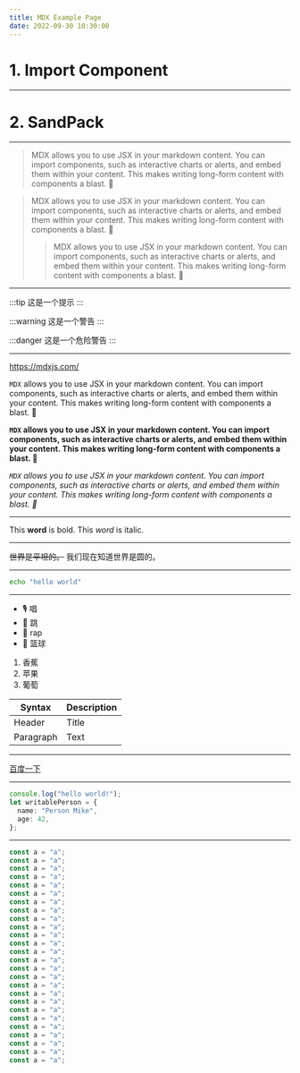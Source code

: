 ```yaml
---
title: MDX Example Page
date: 2022-09-30 10:30:00
---
```



# 1. Import Component

<Counter />

---

# 2. SandPack

<CustomSandpack template="react" onlyCode />

---

> MDX allows you to use JSX in your markdown content. You can import components, such as interactive charts or alerts, and embed them within your content. This makes writing long-form content with components a blast. 🚀

> MDX allows you to use JSX in your markdown content. You can import components, such as interactive charts or alerts, and embed them within your content. This makes writing long-form content with components a blast. 🚀
>
> > MDX allows you to use JSX in your markdown content. You can import components, such as interactive charts or alerts, and embed them within your content. This makes writing long-form content with components a blast. 🚀

---

:::tip
这是一个提示
:::

:::warning
这是一个警告
:::

:::danger
这是一个危险警告
:::

---

https://mdxjs.com/

`MDX` allows you to use JSX in your markdown content. You can import components, such as interactive charts or alerts, and embed them within your content. This makes writing long-form content with components a blast. 🚀

**`MDX` allows you to use JSX in your markdown content. You can import components, such as interactive charts or alerts, and embed them within your content. This makes writing long-form content with components a blast. 🚀**

_`MDX` allows you to use JSX in your markdown content. You can import components, such as interactive charts or alerts, and embed them within your content. This makes writing long-form content with components a blast. 🚀_

---

This **word** is bold. This <em>word</em> is italic.

---

~~世界是平坦的。~~ 我们现在知道世界是圆的。

---

```bash
echo "hello world"
```

---

- 🎙️ 唱
- 🐔 跳
- 👅 rap
- 🏀 篮球

1. 香蕉
2. 苹果
3. 葡萄

| Syntax    | Description |
| --------- | ----------- |
| Header    | Title       |
| Paragraph | Text        |

---

[百度一下](http://www.baidu.com/)

---

```typescript
console.log("hello world!");
let writablePerson = {
  name: "Person Mike",
  age: 42,
};
```

---

```javascript
const a = "a";
const a = "a";
const a = "a";
const a = "a";
const a = "a";
const a = "a";
const a = "a";
const a = "a";
const a = "a";
const a = "a";
const a = "a";
const a = "a";
const a = "a";
const a = "a";
const a = "a";
const a = "a";
const a = "a";
const a = "a";
const a = "a";
const a = "a";
const a = "a";
const a = "a";
const a = "a";
const a = "a";
const a = "a";
const a = "a";
```
